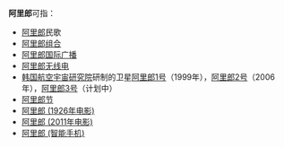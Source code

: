 {{pp-vandalism|small=yes}}
'''阿里郎'''可指：
* [[阿里郎|阿里郎]]民歌
* [[阿里郎组合|阿里郎组合]]
* [[阿里郎国际广播|阿里郎国际广播]]
* [[阿里郎无线电|阿里郎无线电]]
* [[韩国航空宇宙研究院|韩国航空宇宙研究院]]研制的卫星[[阿里郎1号|阿里郎1号]]（1999年），[[阿里郎2号|阿里郎2号]]（2006年），[[阿里郎3号|阿里郎3号]]（计划中）
* [[阿里郎节|阿里郎节]]
* [[阿里郎_(1926年电影)|阿里郎 (1926年电影)]]
* [[阿里郎_(2011年电影)|阿里郎 (2011年电影)]]
* [[阿里郎_(智能手機)|阿里郎 (智能手机)]]

{{disambig|A|Cat=三字译名消歧义}}
